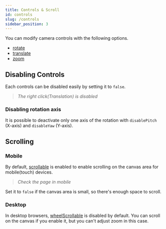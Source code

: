 ```yaml
---
title: Controls & Scroll
id: controls
slug: /controls
sidebar_position: 3
---
```



You can modify camera controls with the following options.

- [rotate](/docs/options/control/rotate)
- [translate](/docs/options/control/translate)
- [zoom](/docs/options/control/zoom)

## Disabling Controls
Each controls can be disabled easily by setting it to `false`.

<View3D
  src="/egjs-view3d/model/draco/alarm.glb"
  envmap="/egjs-view3d/texture/artist_workshop_1k.hdr"
  poster="/egjs-view3d/poster/alarm.png"
  translate={false}
  clickToLoad
  showExampleCode />

> *The right click(Translation) is disabled*

### Disabling rotation axis
It is possible to deactivate only one axis of the rotation with `disablePitch` (X-axis) and `disableYaw` (Y-axis).

<div className="columns">
  <div className="column">
  <View3D
    src="/egjs-view3d/model/draco/alarm.glb"
    envmap="/egjs-view3d/texture/artist_workshop_1k.hdr"
    poster="/egjs-view3d/poster/alarm.png"
    rotate={{ disablePitch: true }}
    clickToLoad
    showExampleCode />
  </div>
  <div className="column">
    <View3D
    src="/egjs-view3d/model/draco/alarm.glb"
    envmap="/egjs-view3d/texture/artist_workshop_1k.hdr"
    poster="/egjs-view3d/poster/alarm.png"
    rotate={{ disableYaw: true }}
    clickToLoad
    showExampleCode />
  </div>
</div>

## Scrolling
### Mobile
By default, [scrollable](/docs/options/control/scrollable) is enabled to enable scrolling on the canvas area for mobile(touch) devices.
<View3D
  src="/egjs-view3d/model/draco/alarm.glb"
  envmap="/egjs-view3d/texture/artist_workshop_1k.hdr"
  poster="/egjs-view3d/poster/alarm.png"
  scrollable={true}
  clickToLoad
  showExampleCode />

> *Check the page in mobile*

Set it to `false` if the canvas area is small, so there's enough space to scroll.

### Desktop
In desktop browsers, [wheelScrollable](/docs/options/control/wheelScrollable) is disabled by default.
You can scroll on the canvas if you enable it, but you can't adjust zoom in this case.

<View3D
  src="/egjs-view3d/model/draco/alarm.glb"
  envmap="/egjs-view3d/texture/artist_workshop_1k.hdr"
  poster="/egjs-view3d/poster/alarm.png"
  wheelScrollable={true}
  clickToLoad
  showExampleCode />
